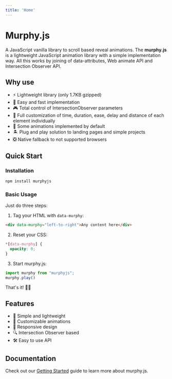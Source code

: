 ```yaml
---
title: 'Home'
---
```


# Murphy.js

A JavaScript vanilla library to scroll based reveal animations.
The <strong>murphy.js</strong> is a lightweight JavaScript animation library with a simple implementation way. All this works by joining of data-attributes, Web animate API and Intersection Observer API.

## Why use

- ⚡️ Lightweight library (only 1.7KB gzipped)
- 🍎 Easy and fast implementation
- 🎮 Total control of IntersectionObserver parameters
- 🎨 Full customization of time, duration, ease, delay and distance of each element individually
- 🎁 Some animations implemented by default
- 🏝 Plug and play solution to landing pages and simple projects
- ❎ Native fallback to not supported browsers

## Quick Start

### Installation

```bash
npm install murphyjs
```

### Basic Usage

Just do three steps:

1. Tag your HTML with `data-murphy`:
```html
<div data-murphy="left-to-right">Any content here</div>
```

2. Reset your CSS:
```css
*[data-murphy] {
  opacity: 0;
}
```

3. Start murphy.js:
```javascript
import murphy from "murphyjs";
murphy.play()
```

That's it! 🤟🏿

## Features

- 🚀 Simple and lightweight
- 🎨 Customizable animations
- 📱 Responsive design
- 🔍 Intersection Observer based
- 🛠️ Easy to use API

## Documentation

Check out our [Getting Started](/getting-started) guide to learn more about murphy.js. 